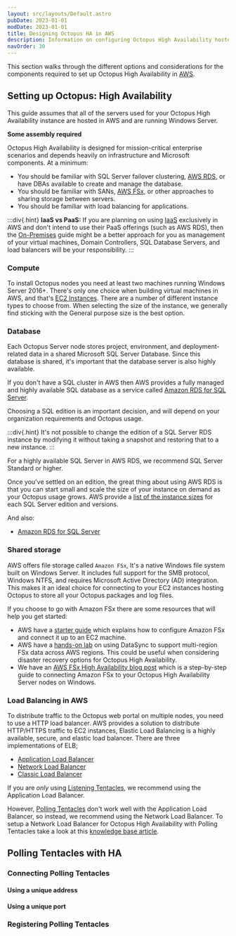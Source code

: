 ```yaml
---
layout: src/layouts/Default.astro
pubDate: 2023-01-01
modDate: 2023-01-01
title: Designing Octopus HA in AWS
description: Information on configuring Octopus High Availability hosted in AWS.
navOrder: 30
---
```


This section walks through the different options and considerations for the components required to set up Octopus High Availability in [AWS](https://aws.amazon.com/).

## Setting up Octopus: High Availability 

This guide assumes that all of the servers used for your Octopus High Availability instance are hosted in AWS and are running Windows Server.

**Some assembly required**

Octopus High Availability is designed for mission-critical enterprise scenarios and depends heavily on infrastructure and Microsoft components. At a minimum:

- You should be familiar with SQL Server failover clustering, [AWS RDS](https://aws.amazon.com/rds/sqlserver/), or have DBAs available to create and manage the database.
- You should be familiar with SANs, [AWS FSx](https://aws.amazon.com/fsx/), or other approaches to sharing storage between servers.
- You should be familiar with load balancing for applications.

:::div{.hint}
**IaaS vs PaaS:**
If you are planning on using [IaaS](https://en.wikipedia.org/wiki/Infrastructure_as_a_service) exclusively in AWS and don't intend to use their PaaS offerings (such as AWS RDS), then the [On-Premises](/docs/administration/high-availability/design/octopus-for-high-availability-on-premises) guide might be a better approach for you as management of your virtual machines, Domain Controllers, SQL Database Servers, and load balancers will be your responsibility.
:::

### Compute

To install Octopus nodes you need at least two machines running Windows Server 2016+. There's only one choice when building virtual machines in AWS, and that's [EC2 Instances](https://aws.amazon.com/ec2/instance-types/). There are a number of different instance types to choose from. When selecting the size of the instance, we generally find sticking with the General purpose size is the best option. 

<HighAvailabilityComputeRecommendations />

<OctopusInstanceMixedOSWarning />

### Database

Each Octopus Server node stores project, environment, and deployment-related data in a shared Microsoft SQL Server Database. Since this database is shared, it's important that the database server is also highly available. 

If you don't have a SQL cluster in AWS then AWS provides a fully managed and highly available SQL database as a service called [Amazon RDS for SQL Server](https://aws.amazon.com/rds/sqlserver/).

Choosing a SQL edition is an important decision, and will depend on your organization requirements and Octopus usage. 

:::div{.hint}
It's not possible to change the edition of a SQL Server RDS instance by modifying it without taking a snapshot and restoring that to a new instance. 
:::

For a highly available SQL Server in AWS RDS, we recommend SQL Server Standard or higher.

Once you've settled on an edition, the great thing about using AWS RDS is that you can start small and scale the size of your instance on demand as your Octopus usage grows. AWS provide a [list of the instance sizes](https://docs.aws.amazon.com/AmazonRDS/latest/UserGuide/CHAP_SQLServer.html#SQLServer.Concepts.General.InstanceClasses) for each SQL Server edition and versions.

<HighAvailabilityDatabaseRecommendations />

And also:

- [Amazon RDS for SQL Server](https://aws.amazon.com/rds/sqlserver/)

<HighAvailabilityDatabaseLogShippingMirroringNote />

### Shared storage

<HighAvailabilitySharedStorageOverview />

AWS offers file storage called `Amazon FSx`, It's a native Windows file system built on Windows Server. It includes full support for the SMB protocol, Windows NTFS, and requires Microsoft Active Directory (AD) integration. This makes it an ideal choice for connecting to your EC2 instances hosting Octopus to store all your Octopus packages and log files.

If you choose to go with Amazon FSx there are some resources that will help you get started:
- AWS have a [starter guide](https://docs.aws.amazon.com/fsx/latest/WindowsGuide/getting-started.html) which explains how to configure Amazon FSx and connect it up to an EC2 machine.
- AWS have a [hands-on lab](https://aws.amazon.com/blogs/storage/how-to-replicate-amazon-fsx-file-server-data-across-aws-regions/) on using DataSync to support multi-region FSx data across AWS regions. This could be useful when considering disaster recovery options for Octopus High Availability.
- We have an [AWS FSx High Availability blog post](https://octopus.com/blog/aws-fsx-ha) which is a step-by-step guide to connecting Amazon FSx to your Octopus High Availability Server nodes on Windows.

### Load Balancing in AWS

To distribute traffic to the Octopus web portal on multiple nodes, you need to use a HTTP load balancer. AWS provides a solution to distribute HTTP/HTTPS traffic to EC2 instances, Elastic Load Balancing is a highly available, secure, and elastic load balancer. There are three implementations of ELB;

* [Application Load Balancer](https://docs.aws.amazon.com/elasticloadbalancing/latest/application/introduction.html)
* [Network Load Balancer](https://docs.aws.amazon.com/elasticloadbalancing/latest/network/introduction.html)
* [Classic Load Balancer](https://docs.aws.amazon.com/elasticloadbalancing/latest/classic/introduction.html)

If you are *only* using [Listening Tentacles](/docs/infrastructure/deployment-targets/tentacle/tentacle-communication/#listening-tentacles-recommended), we recommend using the Application Load Balancer.

However, [Polling Tentacles](/docs/infrastructure/deployment-targets/tentacle/tentacle-communication/#polling-tentacles) don't work well with the Application Load Balancer, so instead, we recommend using the Network Load Balancer. To setup a Network Load Balancer for Octopus High Availability with Polling Tentacles take a look at this [knowledge base article](https://help.octopus.com/t/how-can-i-configure-my-polling-tentacles-to-hit-my-octopus-deploy-high-availability-instance-to-sitting-behind-an-aws-load-balancer/24890). 

<LoadBalancerEndpointInfo />

## Polling Tentacles with HA

<PollingTentaclesAndHA />

### Connecting Polling Tentacles

<PollingTentaclesAndHAConnecting />

#### Using a unique address

<PollingTentaclesConnectionSamePort />

#### Using a unique port

<PollingTentaclesConnectionDifferentPort />

### Registering Polling Tentacles

<PollingTentaclesAndHARegistering />
